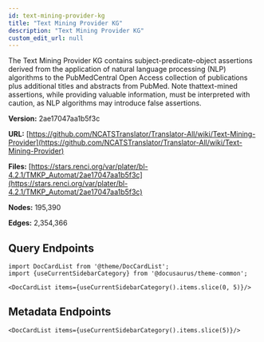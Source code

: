 ```yaml
---
id: text-mining-provider-kg
title: "Text Mining Provider KG"
description: "Text Mining Provider KG"
custom_edit_url: null
---
```





The Text Mining Provider KG contains subject-predicate-object assertions derived from the application of natural language processing (NLP) algorithms to the PubMedCentral Open Access collection of publications plus additional titles and abstracts from PubMed. Note thattext-mined assertions, while providing valuable information, must be interpreted with caution, as NLP algorithms may introduce false assertions.

**Version:** 2ae17047aa1b5f3c

**URL:** [https://github.com/NCATSTranslator/Translator-All/wiki/Text-Mining-Provider](https://github.com/NCATSTranslator/Translator-All/wiki/Text-Mining-Provider)

**Files:** [https://stars.renci.org/var/plater/bl-4.2.1/TMKP_Automat/2ae17047aa1b5f3c](https://stars.renci.org/var/plater/bl-4.2.1/TMKP_Automat/2ae17047aa1b5f3c)

**Nodes:** 195,390

**Edges:** 2,354,366






## Query Endpoints
```mdx-code-block
import DocCardList from '@theme/DocCardList';
import {useCurrentSidebarCategory} from '@docusaurus/theme-common';

<DocCardList items={useCurrentSidebarCategory().items.slice(0, 5)}/>
```

## Metadata Endpoints    
```mdx-code-block
<DocCardList items={useCurrentSidebarCategory().items.slice(5)}/>
```
      